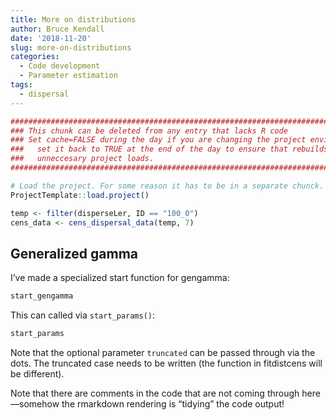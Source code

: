```yaml
---
title: More on distributions
author: Bruce Kendall
date: '2018-11-20'
slug: more-on-distributions
categories:
  - Code development
  - Parameter estimation
tags:
  - dispersal
---
```

```r
#######################################################################################
### This chunk can be deleted from any entry that lacks R code                      ###
### Set cache=FALSE during the day if you are changing the project environment;     ###
###   set it back to TRUE at the end of the day to ensure that rebuilds don't do    ###
###   unneccesary project loads.                                                    ###
#######################################################################################

# Load the project. For some reason it has to be in a separate chunck.
ProjectTemplate::load.project()
```


```r
temp <- filter(disperseLer, ID == "100_0")
cens_data <- cens_dispersal_data(temp, 7)
```

## Generalized gamma
I've made a specialized start function for gengamma:
```r
start_gengamma
```
This can called via `start_params()`:
```r
start_params
```
Note that the optional parameter `truncated` can be passed through via the dots. The truncated case needs to be written (the function in fitdistcens will be different).

Note that there are comments in the code that are not coming through here---somehow the rmarkdown rendering is "tidying" the code output!
